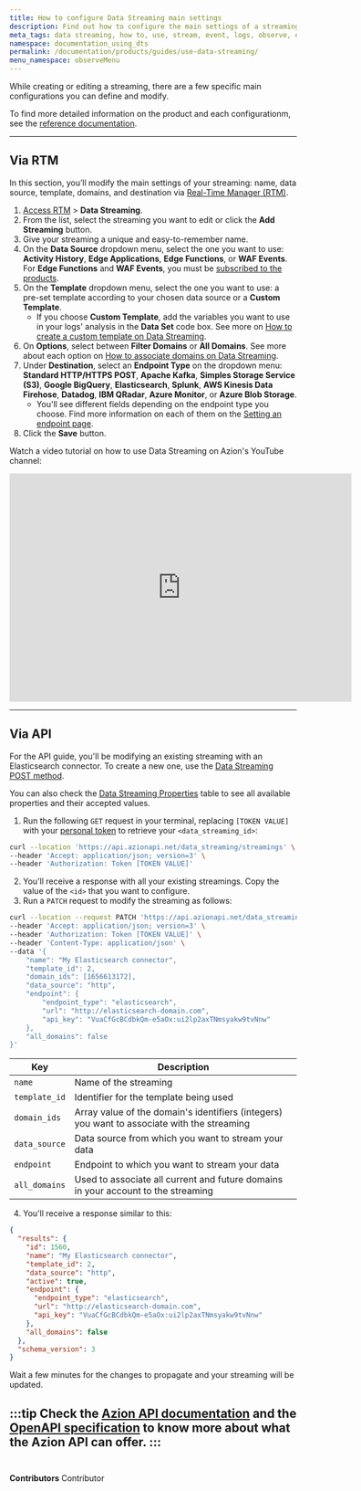 ```yaml
---
title: How to configure Data Streaming main settings
description: Find out how to configure the main settings of a streaming.
meta_tags: data streaming, how to, use, stream, event, logs, observe, observability
namespace: documentation_using_dts
permalink: /documentation/products/guides/use-data-streaming/
menu_namespace: observeMenu
---
```


While creating or editing a streaming, there are a few specific main configurations you can define and modify.

To find more detailed information on the product and each configurationm, see the [reference documentation](/en/documentation/products/observe/data-streaming/).

---

## Via RTM

In this section, you’ll modify the main settings of your streaming: name, data source, template, domains, and destination via [Real-Time Manager (RTM)](https://manager.azion.com/).

1. [Access RTM](/en/documentation/products/guides/how-to-access-rtm/) > **Data Streaming**.
2. From the list, select the streaming you want to edit or click the **Add Streaming** button.
3. Give your streaming a unique and easy-to-remember name.
4. On the **Data Source** dropdown menu, select the one you want to use: **Activity History**, **Edge Applications**, **Edge Functions**, or **WAF Events**. For **Edge Functions** and **WAF Events**, you must be [subscribed to the products](/en/documentation/products/data-streaming/first-steps/).
5. On the **Template** dropdown menu, select the one you want to use: a pre-set template according to your chosen data source or a **Custom Template**.
    - If you choose **Custom Template**, add the variables you want to use in your logs' analysis in the **Data Set** code box. See more on [How to create a custom template on Data Streaming](/en/documentation/products/guides/data-streaming-custom-template/).
6. On **Options**, select between **Filter Domains** or **All Domains**. See more about each option on [How to associate domains on Data Streaming](/en/documentation/products/guides/data-streaming-associate-domains/).
7. Under **Destination**, select an **Endpoint Type** on the dropdown menu: **Standard HTTP/HTTPS POST**, **Apache Kafka**, **Simples Storage Service (S3)**, **Google BigQuery**, **Elasticsearch**, **Splunk**, **AWS Kinesis Data Firehose**, **Datadog**, **IBM QRadar**, **Azure Monitor**, or **Azure Blob Storage**.
    - You'll see different fields depending on the endpoint type you choose. Find more information on each of them on the [Setting an endpoint page](/en/documentation/products/data-streaming/#setting-endpoint).
8. Click the **Save** button.

Watch a video tutorial on how to use Data Streaming on Azion's YouTube channel:

<iframe
   src="https://www.youtube.com/embed/xgagaCN1IPQ"
   loading="lazy"
   width="600"
   height="400"
   title="How to Use Data Streaming"
   frameborder="0"
   allow="accelerometer; autoplay; clipboard-write; encrypted-media; gyroscope; picture-in-picture; web-share"
   allowfullscreen></iframe>

---

## Via API

For the API guide, you'll be modifying an existing streaming with an Elasticsearch connector. To create a new one, use the [Data Streaming POST method](https://api.azion.com/#b9aac0c7-173a-462b-87f6-a18d6558d3e5).

You can also check the [Data Streaming Properties](https://api.azion.com/#b9aac0c7-173a-462b-87f6-a18d6558d3e5) table to see all available properties and their accepted values.

1. Run the following `GET` request in your terminal, replacing `[TOKEN VALUE]` with your [personal token](/en/documentation/products/guides/personal-tokens/) to retrieve your `<data_streaming_id>`:

```bash
curl --location 'https://api.azionapi.net/data_streaming/streamings' \
--header 'Accept: application/json; version=3' \
--header 'Authorization: Token [TOKEN VALUE]'
```

2. You'll receive a response with all your existing streamings. Copy the value of the `<id>` that you want to configure.
3. Run a `PATCH` request to modify the streaming as follows:

```bash
curl --location --request PATCH 'https://api.azionapi.net/data_streaming/streamings/<data_streaming_id>' \
--header 'Accept: application/json; version=3' \
--header 'Authorization: Token [TOKEN VALUE]' \
--header 'Content-Type: application/json' \
--data '{
	"name": "My Elasticsearch connector",
    "template_id": 2,
    "domain_ids": [1656613172],
    "data_source": "http",
    "endpoint": {
        "endpoint_type": "elasticsearch",
        "url": "http://elasticsearch-domain.com",
        "api_key": "VuaCfGcBCdbkQm-e5aOx:ui2lp2axTNmsyakw9tvNnw"
    },
    "all_domains": false
}'
```

| Key | Description |
| --- | --- |
| `name` | Name of the streaming |
| `template_id` | Identifier for the template being used |
| `domain_ids` | Array value of the domain's identifiers (integers) you want to associate with the streaming |
| `data_source` | Data source from which you want to stream your data |
| `endpoint` | Endpoint to which you want to stream your data |
| `all_domains` | Used to associate all current and future domains in your account to the streaming |

4. You'll receive a response similar to this:

```json
{
  "results": {
    "id": 1560,
    "name": "My Elasticsearch connector",
    "template_id": 2,
    "data_source": "http",
    "active": true,
    "endpoint": {
      "endpoint_type": "elasticsearch",
      "url": "http://elasticsearch-domain.com",
      "api_key": "VuaCfGcBCdbkQm-e5aOx:ui2lp2axTNmsyakw9tvNnw"
    },
    "all_domains": false
  },
  "schema_version": 3
}
```

Wait a few minutes for the changes to propagate and your streaming will be updated.

:::tip
Check the [Azion API documentation](https://api.azion.com/) and the [OpenAPI specification](https://github.com/aziontech/azionapi-openapi/) to know more about what the Azion API can offer.
:::
<br /><br />
---


**Contributors** <ContributorList>Contributor</ContributorList>
